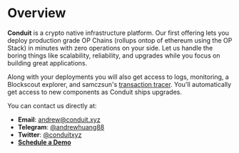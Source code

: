 # Overview

**Conduit** is a crypto native infrastructure platform. Our first offering lets you deploy production grade OP Chains (rollups ontop of ethereum using the OP Stack) in minutes with zero operations on your side. Let us handle the boring things like scalability, reliability, and upgrades while you focus on building great applications.

Along with your deployments you will also get access to logs, monitoring, a Blockscout explorer, and samczsun's [transaction tracer](https://tx.eth.samczsun.com/). You'll automatically get access to new components as Conduit ships upgrades.

You can contact us directly at:

- **Email**: andrew@conduit.xyz
- **Telegram**: [@andrewhuang88](https://t.me/andrewhuang88)
- **Twitter**: [@conduitxyz](https://twitter.com/conduitxyz)
- **[Schedule a Demo](https://conduitxyz.typeform.com/to/v0WGo3cz)**
